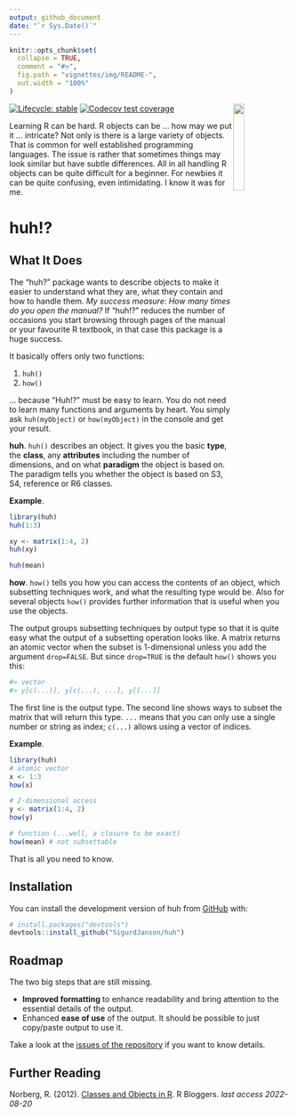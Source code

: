 ```yaml
---
output: github_document
date: "`r Sys.Date()`"
---
```


<!-- README.md is generated from README.Rmd. Please edit that file -->

```r
knitr::opts_chunk$set(
  collapse = TRUE,
  comment = "#>",
  fig.path = "vignettes/img/README-",
  out.width = "100%"
)
```

<img src="vignettes/img/logo_huh.svg" align="right" width="20%"/>

<!-- badges: start -->
[![Lifecycle: stable](https://img.shields.io/badge/lifecycle-stable-brightgreen.svg)](https://lifecycle.r-lib.org/articles/stages.html#stable)
[![Codecov test coverage](https://codecov.io/gh/SigurdJanson/huh/branch/main/graph/badge.svg)](https://app.codecov.io/gh/SigurdJanson/huh?branch=main)
<!-- badges: end -->


Learning R can be hard. R objects can be ... how may we put it ... intricate? Not only is there is a large variety of objects. That is common for well established programming languages. The issue is rather that sometimes things may look similar but have subtle differences. All in all handling R objects can be quite difficult for a beginner. For newbies it can be quite confusing, even intimidating. I know it was for me.



# huh!?


## What It Does

The "huh?" package wants to describe objects to make it easier to understand what they are, what they contain and how to handle them. *My success measure: How many times do you open the manual?* If "huh!?" reduces the number of occasions you start browsing through pages of the manual or your favourite R textbook, in that case this package is a huge success.

It basically offers only two functions:

1. `huh()`
1. `how()`

... because "Huh!?" must be easy to learn. You do not need to learn many functions and arguments by heart. You simply ask `huh(myObject)` or `how(myObject)` in the console and get your result.


**huh**. `huh()` describes an object. It gives you the basic **type**, the **class**, any **attributes** including the number of dimensions, and on what **paradigm** the object is based on. The paradigm tells you whether the object is based on S3, S4, reference or R6 classes.


**Example**.

```r
library(huh)
huh(1:3)

xy <- matrix(1:4, 2)
huh(xy)

huh(mean)
```

**how**. `how()` tells you how you can access the contents of an object, which subsetting techniques work, and what the resulting type would be. Also for several objects `how()` provides further information that is useful when you use the objects.

The output groups subsetting techniques by output type so that it is quite easy what the output of a subsetting operation looks like. A matrix returns an atomic vector when the subset is 1-dimensional unless you add the argument `drop=FALSE`. But since `drop=TRUE` is the default `how()` shows you this:

```r
#> vector 
#> y[c(...)], y[c(...), ...], y[[...]]
```

The first line is the output type. The second line shows ways to subset the matrix that will return this type. `...` means that you can only use a single number or string as index; `c(...)` allows using a vector of indices.


**Example**.

```r
library(huh)
# atomic vector
x <- 1:3
how(x)

# 2-dimensional access
y <- matrix(1:4, 2)
how(y)

# function (...well, a closure to be exact)
how(mean) # not subsettable
```

That is all you need to know. 



## Installation

You can install the development version of huh from [GitHub](https://github.com/) with:

``` r
# install.packages("devtools")
devtools::install_github("SigurdJanson/huh")
```


## Roadmap

The two big steps that are still missing.

* **Improved formatting** to enhance readability and bring attention to the essential details of the output.
* Enhanced **ease of use** of the output. It should be possible to just copy/paste output to use it.


Take a look at the [issues of the repository](https://github.com/SigurdJanson/huh/issues) if you want to know details.



## Further Reading

Norberg, R. (2012). [Classes and Objects in R](https://www.r-bloggers.com/2012/10/classes-and-objects-in-r/). R Bloggers. *last access 2022-08-20*


